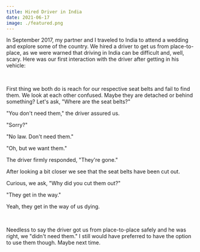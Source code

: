```yaml
---
title: Hired Driver in India
date: 2021-06-17
image: ./featured.png
---
```


In September 2017, my partner and I traveled to India to attend a wedding and explore some of the country. We hired a driver to get us from place-to-place, as we were warned that driving in India can be difficult and, well, scary. Here was our first interaction with the driver after getting in his vehicle:

<br/>

First thing we both do is reach for our respective seat belts and fail to find them. We look at each other confused. Maybe they are detached or behind something? Let's ask, "Where are the seat belts?"

"You don't need them," the driver assured us.

"Sorry?"

"No law. Don't need them."

"Oh, but we want them."

The driver firmly responded, "They're gone."

After looking a bit closer we see that the seat belts have been cut out.

Curious, we ask, "Why did you cut them out?"

"They get in the way."

Yeah, they get in the way of us dying.

<br/>

Needless to say the driver got us from place-to-place safely and he was right, we "didn't need them." I still would have preferred to have the option to use them though. Maybe next time.